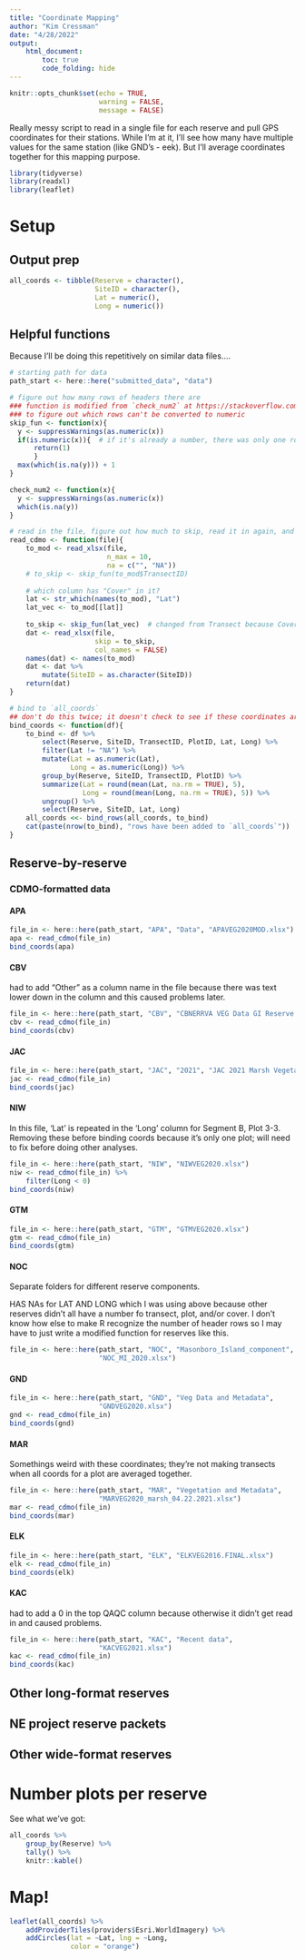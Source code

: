 ```yaml
---
title: "Coordinate Mapping"
author: "Kim Cressman"
date: "4/28/2022"
output: 
    html_document:
        toc: true
        code_folding: hide
---
```


```r
knitr::opts_chunk$set(echo = TRUE,
                      warning = FALSE,
                      message = FALSE)
```

Really messy script to read in a single file for each reserve and pull GPS coordinates for their stations. While I'm at it, I'll see how many have multiple values for the same station (like GND's - eek). But I'll average coordinates together for this mapping purpose.  

```r
library(tidyverse)
library(readxl)
library(leaflet)
```

# Setup  

## Output prep  

```r
all_coords <- tibble(Reserve = character(),
                     SiteID = character(),
                     Lat = numeric(),
                     Long = numeric())
```


## Helpful functions  

Because I'll be doing this repetitively on similar data files....  

```r
# starting path for data
path_start <- here::here("submitted_data", "data")

# figure out how many rows of headers there are
### function is modified from `check_num2` at https://stackoverflow.com/a/67532389
### to figure out which rows can't be converted to numeric
skip_fun <- function(x){
  y <- suppressWarnings(as.numeric(x))
  if(is.numeric(x)){  # if it's already a number, there was only one row of headers so that's all we need to skip (adding headers back in later)
      return(1)
      }
  max(which(is.na(y))) + 1
}

check_num2 <- function(x){
  y <- suppressWarnings(as.numeric(x))
  which(is.na(y))
}

# read in the file, figure out how much to skip, read it in again, and rename the columns from the first test file
read_cdmo <- function(file){
    to_mod <- read_xlsx(file,
                        n_max = 10,
                        na = c("", "NA"))
    # to_skip <- skip_fun(to_mod$TransectID)
    
    # which column has "Cover" in it?
    lat <- str_which(names(to_mod), "Lat")
    lat_vec <- to_mod[[lat]]
    
    to_skip <- skip_fun(lat_vec)  # changed from Transect because Cover should always be a number..... right? Someone's probably typed NAs in though, so modified read_xlsx for this calculation. not modifying below because for now I want to keep purposefully included NAs.
    dat <- read_xlsx(file,
                     skip = to_skip,
                     col_names = FALSE) 
    names(dat) <- names(to_mod)
    dat <- dat %>% 
        mutate(SiteID = as.character(SiteID))
    return(dat)
}

# bind to `all_coords`
## don't do this twice; it doesn't check to see if these coordinates are already there
bind_coords <- function(df){
    to_bind <- df %>% 
        select(Reserve, SiteID, TransectID, PlotID, Lat, Long) %>% 
        filter(Lat != "NA") %>% 
        mutate(Lat = as.numeric(Lat),
               Long = as.numeric(Long)) %>% 
        group_by(Reserve, SiteID, TransectID, PlotID) %>% 
        summarize(Lat = round(mean(Lat, na.rm = TRUE), 5),
                  Long = round(mean(Long, na.rm = TRUE), 5)) %>% 
        ungroup() %>% 
        select(Reserve, SiteID, Lat, Long)
    all_coords <<- bind_rows(all_coords, to_bind)  
    cat(paste(nrow(to_bind), "rows have been added to `all_coords`"))
}
```



## Reserve-by-reserve  

### CDMO-formatted data  

#### APA  

```r
file_in <- here::here(path_start, "APA", "Data", "APAVEG2020MOD.xlsx")
apa <- read_cdmo(file_in)
bind_coords(apa)
```

#### CBV  

had to add "Other" as a column name in the file because there was text lower down in the column and this caused problems later.    

```r
file_in <- here::here(path_start, "CBV", "CBNERRVA VEG Data GI Reserve for Chris Peter.xlsx")
cbv <- read_cdmo(file_in) 
bind_coords(cbv)
```

#### JAC  

```r
file_in <- here::here(path_start, "JAC", "2021", "JAC 2021 Marsh Vegetation.xlsx")
jac <- read_cdmo(file_in)
bind_coords(jac)
```


#### NIW  

In this file, 'Lat' is repeated in the 'Long' column for Segment B, Plot 3-3. Removing these before binding coords because it's only one plot; will need to fix before doing other analyses.  

```r
file_in <- here::here(path_start, "NIW", "NIWVEG2020.xlsx")
niw <- read_cdmo(file_in) %>% 
    filter(Long < 0)
bind_coords(niw)
```


#### GTM  

```r
file_in <- here::here(path_start, "GTM", "GTMVEG2020.xlsx")
gtm <- read_cdmo(file_in)
bind_coords(gtm)
```

#### NOC  

Separate folders for different reserve components.  



HAS NAs for LAT AND LONG which I was using above because other reserves didn't all have a number fo transect, plot, and/or cover. I don't know how else to make R recognize the number of header rows so I may have to just write a modified function for reserves like this.  

```r
file_in <- here::here(path_start, "NOC", "Masonboro_Island_component",
                      "NOC_MI_2020.xlsx")

```


#### GND  

```r
file_in <- here::here(path_start, "GND", "Veg Data and Metadata",
                      "GNDVEG2020.xlsx")
gnd <- read_cdmo(file_in)
bind_coords(gnd)
```


#### MAR  

Somethings weird with these coordinates; they're not making transects when all coords for a plot are averaged together.  

```r
file_in <- here::here(path_start, "MAR", "Vegetation and Metadata",
                      "MARVEG2020_marsh_04.22.2021.xlsx")
mar <- read_cdmo(file_in)
bind_coords(mar)
```

#### ELK  

```r
file_in <- here::here(path_start, "ELK", "ELKVEG2016.FINAL.xlsx")
elk <- read_cdmo(file_in)
bind_coords(elk)
```

#### KAC  

had to add a 0 in the top QAQC column because otherwise it didn't get read in and caused problems.  

```r
file_in <- here::here(path_start, "KAC", "Recent data",
                      "KACVEG2021.xlsx")
kac <- read_cdmo(file_in)
bind_coords(kac)
```


## Other long-format reserves  



## NE project reserve packets  


## Other wide-format reserves  




# Number plots per reserve   

See what we've got:  

```r
all_coords %>% 
    group_by(Reserve) %>% 
    tally() %>% 
    knitr::kable()
```

# Map!  

```r
leaflet(all_coords) %>% 
    addProviderTiles(providers$Esri.WorldImagery) %>% 
    addCircles(lat = ~Lat, lng = ~Long,
               color = "orange")
```



